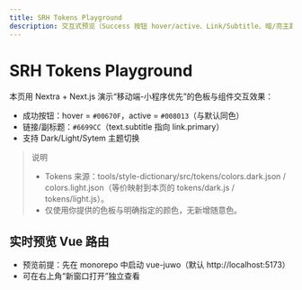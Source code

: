 ```yaml
---
title: SRH Tokens Playground
description: 交互式预览（Success 按钮 hover/active、Link/Subtitle、暗/亮主题切换）
---
```


# SRH Tokens Playground

本页用 Nextra + Next.js 演示“移动端-小程序优先”的色板与组件交互效果：
- 成功按钮：hover = `#00670F`，active = `#008013`（与默认同色）
- 链接/副标题：`#6699CC`（text.subtitle 指向 link.primary）
- 支持 Dark/Light/Sytem 主题切换


<div style={{display: 'flex', gap: 16, flexWrap: 'wrap', alignItems: 'flex-start'}}>
  <ThemeSwitcher />
  <TokenButton />
</div>

<LinkSubtitleDemo />

> 说明
> - Tokens 来源：tools/style-dictionary/src/tokens/colors.dark.json / colors.light.json（等价映射到本页的 tokens/dark.js / tokens/light.js）。
> - 仅使用你提供的色板与明确指定的颜色，无新增随意色。

## 实时预览 Vue 路由

- 预览前提：先在 monorepo 中启动 vue-juwo（默认 http://localhost:5173）
- 可在右上角“新窗口打开”独立查看

<LivePreview url="http://localhost:5174/find" height={900} />
<LivePreview url="http://localhost:5174/my-account" height={900} />
